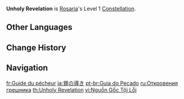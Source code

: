 {{Constellation Infobox
|image       = Constellation Unholy Revelation.png
|description = When Rosaria deals a CRIT Hit, her ATK SPD increases by 10% and her [[Spear of the Church|Normal Attack]] DMG increases by 10% for 4s.
|level       = 1
|character   = Rosaria
|utility1    = ATK SPD
|utility2    = CRIT Hit
|utility3    = DMG Bonus
|utility4    = Normal Attack DMG Increase
}}
'''Unholy Revelation''' is [[Rosaria]]'s Level 1 [[Constellation]].

==Other Languages==
{{Other Languages
|en      = Unholy Revelation
|zhs     = 罪之导引
|zhs_rm  = Zuì zhī Dǎoyǐn
|zht     = 罪之導引
|zht_rm  = Zuì zhī Dǎoyǐn
|zh_tl   = Guidance of Crime
|ja      = 罪の導き
|ja_rm   = Tsumi no Michibiki
|ja_tl   = Guidance of Sin
|ko      = 죄의 속삭임
|ko_rm   = Joe-ui Soksagim
|ko_tl   = Whisper of Sin
|es      = Guía de los pecadores
|es_tl   = Guide of the Sinners
|fr      = Guide du pécheur
|fr_tl   = Guide of the Sinner
|ru      = Откровения грешника
|ru_tl   = Revelations of a Sinner
|th      = Unholy Revelation
|vi      = Nguồn Gốc Tội Lỗi
|vi_tl   = Source of Sins
|de      = Lenkung der Sünden
|de_tl   = Guidance of Sins
|id      = Unholy Revelation
|pt      = Guia do Pecado
|pt_tl   = Guide of Sin
|tr      = Habis Vahiy
|tr_tl   = Unholy Revelation
|it      = Rivelazione impura
|it_tl   = Impure Revelation
}}

==Change History==
{{Change History|1.4}}

==Navigation==
{{Talent Navbox|Rosaria}}

[[fr:Guide du pécheur]]
[[ja:罪の導き]]
[[pt-br:Guia do Pecado]]
[[ru:Откровения грешника]]
[[th:Unholy Revelation]]
[[vi:Nguồn Gốc Tội Lỗi]]